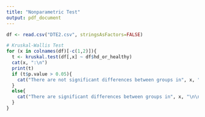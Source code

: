 ```yaml
---
title: "Nonparametric Test"
output: pdf_document
---
```


```r
df <- read.csv("DTE2.csv", stringsAsFactors=FALSE)

# Kruskal-Wallis Test
for (x in colnames(df)[-c(1,2)]){
  t <- kruskal.test(df[,x] ~ df$hd_or_healthy)
  cat(x, ":\n")
  print(t)
  if (t$p.value > 0.05){
    cat("There are not significant differences between groups in", x, "\n\n\n")
  }
  else{
    cat("There are significant differences between groups in", x, "\n\n\n")
  }
}
```